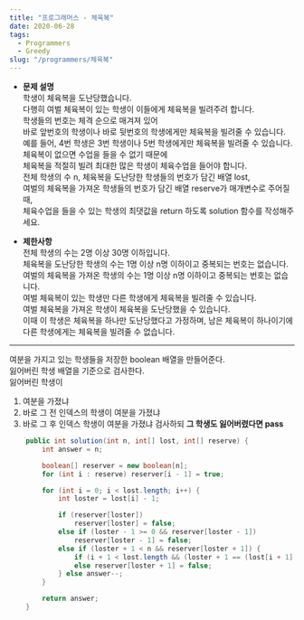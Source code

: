 ```yaml
---
title: "프로그래머스 - 체육복"
date: 2020-06-28
tags:
  - Programmers
  - Greedy
slug: "/programmers/체육복"
---
```


- __문제 설명__  <br/>
학생이 체육복을 도난당했습니다. <br/>
다행히 여벌 체육복이 있는 학생이 이들에게 체육복을 빌려주려 합니다. <br/>
학생들의 번호는 체격 순으로 매겨져 있어 <br/>
바로 앞번호의 학생이나 바로 뒷번호의 학생에게만 체육복을 빌려줄 수 있습니다. <br/>
예를 들어, 4번 학생은 3번 학생이나 5번 학생에게만 체육복을 빌려줄 수 있습니다. <br/>
체육복이 없으면 수업을 들을 수 없기 때문에 <br/>
체육복을 적절히 빌려 최대한 많은 학생이 체육수업을 들어야 합니다. <br/>
전체 학생의 수 n, 체육복을 도난당한 학생들의 번호가 담긴 배열 lost,<br/>
여벌의 체육복을 가져온 학생들의 번호가 담긴 배열 reserve가 매개변수로 주어질 때,<br/>
체육수업을 들을 수 있는 학생의 최댓값을 return 하도록 solution 함수를 작성해주세요.

- __제한사항__ <br/>
전체 학생의 수는 2명 이상 30명 이하입니다. <br/>
체육복을 도난당한 학생의 수는 1명 이상 n명 이하이고 중복되는 번호는 없습니다. <br/>
여벌의 체육복을 가져온 학생의 수는 1명 이상 n명 이하이고 중복되는 번호는 없습니다. <br/>
여벌 체육복이 있는 학생만 다른 학생에게 체육복을 빌려줄 수 있습니다. <br/>
여벌 체육복을 가져온 학생이 체육복을 도난당했을 수 있습니다. <br/>
이때 이 학생은 체육복을 하나만 도난당했다고 가정하며, 남은 체육복이 하나이기에 다른 학생에게는 체육복을 빌려줄 수 없습니다.

---------------------------

여분을 가지고 있는 학생들을 저장한 boolean 배열을 만들어준다. <br/>
잃어버린 학생 배열을 기준으로 검사한다. <br/>
잃어버린 학생이 <br/>
1. 여분을 가졌냐 <br/>
2. 바로 그 전 인덱스의 학생이 여분을 가졌냐 <br/>
3. 바로 그 후 인덱스 학생이 여분을 가졌냐 검사하되 **그 학생도 잃어버렸다면 pass**<br/>

```java \\{14,15-16}
    public int solution(int n, int[] lost, int[] reserve) {
        int answer = n;

        boolean[] reserver = new boolean[n];
        for (int i : reserve) reserver[i - 1] = true;

        for (int i = 0; i < lost.length; i++) {
            int loster = lost[i] - 1;

            if (reserver[loster])
                reserver[loster] = false;
            else if (loster - 1 >= 0 && reserver[loster - 1])
                reserver[loster - 1] = false;
            else if (loster + 1 < n && reserver[loster + 1]) {
                if (i + 1 < lost.length && (loster + 1 == (lost[i + 1] - 1))) answer--;
                else reserver[loster + 1] = false;
            } else answer--;
        }

        return answer;
    }
```
